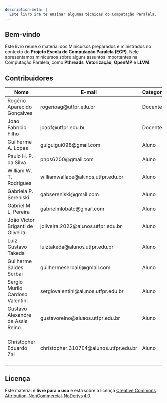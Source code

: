 ```yaml
---
description-meta: |
  Este livro irá te ensinar algumas técnicas do Computação Paralela.
---
```


## Bem-vindo {.unnumbered}

Este livro reune o material dos Minicursos preparados e ministrados no contexto do __Projeto Escola de Computação Paralela (ECP)__. Nele apresentamos minicursos sobre alguns assuntos importantes na Computação Paralela, como __Pthreads__, __Vetorização__, __OpenMP__ e __LLVM__.

## Contribuidores

| Nome | E-mail | Categoria | Minicurso/Tema |
| ------------- | ------------- | ------- | ------- |
| Rogério Aparecido Gonçalves | rogerioag@utfpr.edu.br             | Docente | Coordenador      |
| Joao Fabrício Filho        | joaof@utfpr.edu.br                 | Docente | Vice-Coordenador |
| Guilherme A. Lopes          | guiguigui098@gmail.com             | Aluno   | Vetorização |
| Paulo H. P. da Silva        | phps6200@gmail.com                 | Aluno   | OpenMP |
| William W. T. Rodrigues     | williamwallace@alunos.utfpr.edu.br | Aluno   | Pthreads; Qiskit |
| Gabriela P. Sereniski       | gabsereniski@gmail.com             | Aluno   | Cluster |
| Gabriel M. L. Pereira       | gabrielmlobato@gmail.com           | Aluno   | IA/pyTorch |
| João Victor Briganti de Oliveira       | joliveira.2022@alunos.utfpr.edu.br           | Aluno   | LLVM |
| Luiz Gustavo Takeda | luiztakeda@alunos.utfpr.edu.br | Aluno | FreeRTOS |
| Guilherme Saides Serbai | guilhermeserbai6@gmail.com | Aluno | GPUS/CUDA |
| Sergio Murilo Cardoso Valentini | sergiovalentini@alunos.utfpr.edu.br | Aluno | GPUS/CUDA |
| Gustavo Alexandre de Assis Reino | gustavoreino@alunos.utfpr.edu.br | Aluno | Compilação Distribuída |
| Christopher Eduardo Zai | christopher.310704@alunos.utfpr.edu.br | Aluno | Suporte a Aceleradores em Linguagens de Programação Modernas |

<!--
::: {.callout-note appearance="simple"}
This book was originally created using [bookdown](https://bookdown.org) and published at <https://rstudio-education.github.io/hopr/>. This site is a port of the original book source to the [Quarto](https://quarto.org) publishing system in order to provide an example of it's use.
:::

-->

## Licença

Este material é __livre para o uso__ e está sobre a licença [Creative Commons Attribution-NonCommercial-NoDerivs 4.0](https://creativecommons.org/licenses/by-nc-nd/4.0/). 

<!--
If you'd like a **physical copy** of the book, you can order it from [amazon](https://www.amazon.com/Hands-Programming-Write-Functions-Simulations/dp/1449359019); it was published by O'Reilly in July 2014. If you'd like to give back, please consider reporting a typo or leaving a pull request at [github.com/rstudio-education/hopr](https://github.com/rstudio-education/hopr).-->
